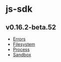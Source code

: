# js-sdk

## v0.16.2-beta.52

- [Errors](./js-sdk/v0.16.2-beta.52/errors)
- [Filesystem](./js-sdk/v0.16.2-beta.52/filesystem)
- [Process](./js-sdk/v0.16.2-beta.52/process)
- [Sandbox](./js-sdk/v0.16.2-beta.52/sandbox)